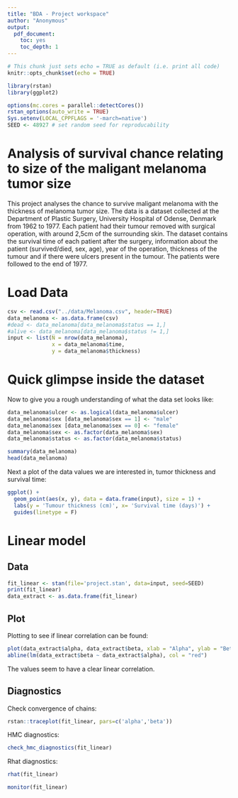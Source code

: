 ```yaml
---
title: "BDA - Project workspace"
author: "Anonymous"
output: 
  pdf_document: 
    toc: yes
    toc_depth: 1
---
```


```r
# This chunk just sets echo = TRUE as default (i.e. print all code)
knitr::opts_chunk$set(echo = TRUE)
```

```r
library(rstan)
library(ggplot2)

options(mc.cores = parallel::detectCores())
rstan_options(auto_write = TRUE)
Sys.setenv(LOCAL_CPPFLAGS = '-march=native')
SEED <- 48927 # set random seed for reproducability
```


# Analysis of survival chance relating to size of the maligant melanoma tumor size

This project analyses the chance to survive maligant melanoma with the thickness of melanoma tumor size. The data is a dataset collected at the Department of Plastic Surgery, University Hospital of Odense, Denmark from 1962 to 1977. Each patient had their tumour removed with surgical operation, with around 2,5cm of the surrounding skin. The dataset contains the survival time of each patient after the surgery, information about the patient (survived/died, sex, age), year of the operation, thickness of the tumour and if there were ulcers present in the tumour. The patients were followed to the end of 1977.

# Load Data

```r
csv <- read.csv("../data/Melanoma.csv", header=TRUE)
data_melanoma <- as.data.frame(csv)
#dead <- data_melanoma[data_melanoma$status == 1,]
#alive <- data_melanoma[data_melanoma$status != 1,]
input <- list(N = nrow(data_melanoma),
              x = data_melanoma$time,
              y = data_melanoma$thickness)
```

# Quick glimpse inside the dataset

Now to give you a rough understanding of what the data set looks like:

```r
data_melanoma$ulcer <- as.logical(data_melanoma$ulcer)
data_melanoma$sex [data_melanoma$sex == 1] <- "male"
data_melanoma$sex [data_melanoma$sex == 0] <- "female"
data_melanoma$sex <- as.factor(data_melanoma$sex)
data_melanoma$status <- as.factor(data_melanoma$status)

summary(data_melanoma)
head(data_melanoma)
```

Next a plot of the data values we are interested in, tumor thickness and survival time:

```r
ggplot() +
  geom_point(aes(x, y), data = data.frame(input), size = 1) +
  labs(y = 'Tumour thickness (cm)', x= 'Survival time (days)') +
  guides(linetype = F)
```

# Linear model

## Data

```r
fit_linear <- stan(file='project.stan', data=input, seed=SEED)
print(fit_linear)
data_extract <- as.data.frame(fit_linear)
```

## Plot

Plotting to see if linear correlation can be found:

```r
plot(data_extract$alpha, data_extract$beta, xlab = "Alpha", ylab = "Beta")
abline(lm(data_extract$beta ~ data_extract$alpha), col = "red")
```

The values seem to have a clear linear correlation.

## Diagnostics

Check convergence of chains:
```r
rstan::traceplot(fit_linear, pars=c('alpha','beta'))
```


HMC diagnostics:
```r
check_hmc_diagnostics(fit_linear)
```


Rhat diagnostics:

```r
rhat(fit_linear)
```



```r
monitor(fit_linear)
```


